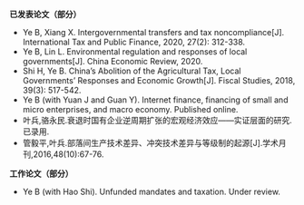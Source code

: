 **已发表论文（部分）**  

* Ye B, Xiang X. Intergovernmental transfers and tax noncompliance[J]. International Tax and Public Finance, 2020, 27(2): 312-338.  
* Ye B, Lin L. Environmental regulation and responses of local governments[J]. China Economic Review, 2020.  
* Shi H, Ye B. China's Abolition of the Agricultural Tax, Local Governments’ Responses and Economic Growth[J]. Fiscal Studies, 2018, 39(3): 517-542.  
* Ye B (with Yuan J and Guan Y). Internet finance, financing of small and micro enterprises, and macro economy. Published online.  
* 叶兵,骆永民.衰退时国有企业逆周期扩张的宏观经济效应——实证层面的研究.已录用.
* 管毅平,叶兵.部落间生产技术差异、冲突技术差异与等级制的起源[J].学术月刊,2016,48(10):67-76.  

**工作论文（部分）**  

* Ye B (with Hao Shi). Unfunded mandates and taxation. Under review.  